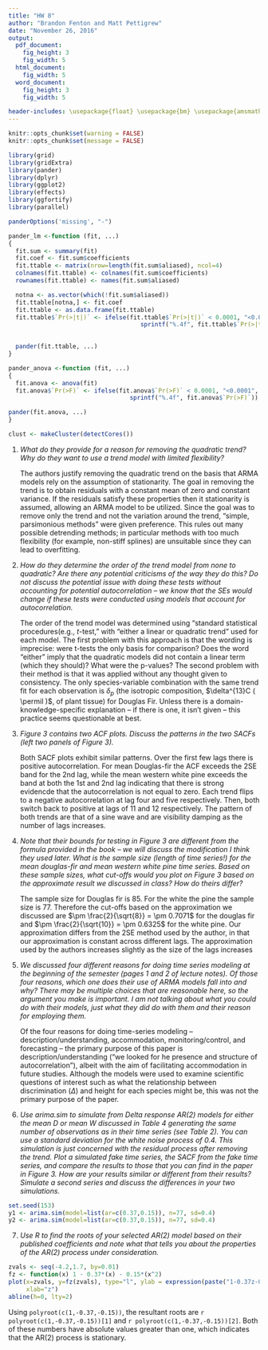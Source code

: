 ```yaml
---
title: "HW 8"
author: "Brandon Fenton and Matt Pettigrew"
date: "November 26, 2016"
output:
  pdf_document:
    fig_height: 3
    fig_width: 5
  html_document:
    fig_width: 5
  word_document:
    fig_height: 3
    fig_width: 5

header-includes: \usepackage{float} \usepackage{bm} \usepackage{amsmath} \usepackage{amssymb} \usepackage{microtype} \usepackage{wasysym}
---
```


```r
knitr::opts_chunk$set(warning = FALSE)
knitr::opts_chunk$set(message = FALSE)

library(grid)
library(gridExtra)
library(pander)
library(dplyr)
library(ggplot2)
library(effects)
library(ggfortify)
library(parallel)

panderOptions('missing', "-")

pander_lm <-function (fit, ...)
{
  fit.sum <- summary(fit)
  fit.coef <- fit.sum$coefficients
  fit.ttable <- matrix(nrow=length(fit.sum$aliased), ncol=4)
  colnames(fit.ttable) <- colnames(fit.sum$coefficients)
  rownames(fit.ttable) <- names(fit.sum$aliased)

  notna <- as.vector(which(!fit.sum$aliased))
  fit.ttable[notna,] <- fit.coef
  fit.ttable <- as.data.frame(fit.ttable)
  fit.ttable$`Pr(>|t|)` <- ifelse(fit.ttable$`Pr(>|t|)` < 0.0001, "<0.0001",
                                     sprintf("%.4f", fit.ttable$`Pr(>|t|)`))
  

  pander(fit.ttable, ...)
}

pander_anova <-function (fit, ...)
{
  fit.anova <- anova(fit)
  fit.anova$`Pr(>F)` <- ifelse(fit.anova$`Pr(>F)` < 0.0001, "<0.0001",
                                  sprintf("%.4f", fit.anova$`Pr(>F)`))

pander(fit.anova, ...)
}

clust <- makeCluster(detectCores())

```

1) _What do they provide for a reason for removing the quadratic trend? Why do they want to use a trend model with limited flexibility?_

    The authors justify removing the quadratic trend on the basis that ARMA models rely on the assumption of stationarity.  The goal in removing the trend is to obtain residuals with a constant mean of zero and constant variance.  If the residuals satisfy these properties then it stationarity is assumed, allowing an ARMA model to be utilized.  Since the goal was to remove only the trend and not the variation around the trend, "simple, parsimonious methods" were given preference.  This rules out many possible detrending methods; in particular methods with too much flexibility (for example, non-stiff splines) are unsuitable since they can lead to overfitting.
    
2) _How do they determine the order of the trend model from none to quadratic? Are there any potential criticisms of the way they do this? Do not discuss the potential issue with doing these tests without accounting for potential autocorrelation – we know that the SEs would change if these tests were conducted using models that account for autocorrelation._

    The order of the trend model was determined using "standard statistical procedures(e.g., _t_-test," with "either a linear or quadratic trend" used for each model.  The first problem with this approach is that the wording is imprecise: were t-tests the only basis for comparison?  Does the word "either" imply that the quadratic models did not contain a linear term (which they should)?  What were the p-values?
    The second problem with their method is that it was applied without any thought given to consistency.  The only species-variable combination with the same trend fit for each observation is $\delta_p$ (the isotropic composition, $\delta^{13}C ( \permil )$, of plant tissue) for Douglas Fir.  Unless there is a domain-knowledge-specific explanation  -- if there is one, it isn't given -- this practice seems questionable at best.

3) _Figure 3 contains two ACF plots. Discuss the patterns in the two SACFs (left two panels of Figure 3)._ 

    Both SACF plots exhibit similar patterns.  Over the first few lags there is positive autocorrelation.  For mean Douglas-fir the ACF exceeds the 2SE band for the 2nd lag, while the mean western white pine exceeds the band at both the 1st and 2nd lag indicating that there is strong evidencde that the autocorrelation is not equal to zero.  Each trend flips to a negative autocorrelation at lag four and five respectively.  Then, both switch back to positive at lags of 11 and 12 respectively.  The pattern of both trends are that of a sine wave and are visibility damping as the number of lags increases.

4) _Note that their bounds for testing in Figure 3 are different from the formula provided in the book – we will discuss the modification I think they used later. What is the sample size (length of time series!) for the mean douglas-fir and mean western white pine time series. Based on these sample sizes, what cut-offs would you plot on Figure 3 based on the approximate result we discussed in class? How do theirs differ?_

    The sample size for Douglas fir is 85.  For the white the pine the sample size is 77.  Therefore the cut-offs based on the approximation we discussed are $\pm \frac{2}{\sqrt{8}} = \pm 0.7071$ for the douglas fir and $\pm \frac{2}{\sqrt{10}} = \pm 0.6325$ for the white pine.  Our approximation differs from the 2SE method used by the author, in that our approximation is constant across different lags.  The approximation used by the authors increases slightly as the size of the lags increases

5) _We discussed four different reasons for doing time series modeling at the beginning of the semester (pages 1 and 2 of lecture notes). Of those four reasons, which one does their use of ARMA models fall into and why? There may be multiple choices that are reasonable here, so the argument you make is important. I am not talking about what you could do with their models, just what they did do with them and their reason for employing them._

    Of the four reasons for doing time-series modeling -- description/understanding, accommodation, monitoring/control, and forecasting -- the primary purpose of this paper is description/understanding ("we looked for he presence and structure of autocorrelation"), albeit with the aim of facilitating accommodation in future studies.  Although the models were used to examine scientific questions of interest such as what the relationship between discrimination ($\Delta$) and height for each species might be, this was not the primary purpose of the paper.

6) _Use arima.sim to simulate from Delta response AR(2) models for either the mean D or mean W discussed in Table 4 generating the same number of observations as in their time series (see Table 2). You can use a standard deviation for the white noise process of 0.4. This simulation is just concerned with the residual process after removing the trend. Plot a simulated fake time series, the SACF from the fake time series, and compare the results to those that you can find in the paper in Figure 3. How are your results similar or different from their results? Simulate a second series and discuss the differences in your two simulations._

```r
set.seed(153)
y1 <- arima.sim(model=list(ar=c(0.37,0.15)), n=77, sd=0.4)
y2 <- arima.sim(model=list(ar=c(0.37,0.15)), n=77, sd=0.4)
```

7) _Use R to find the roots of your selected AR(2) model based on their published coefficients and note what that tells you about the properties of the AR(2) process under consideration._

```r
zvals <- seq(-4.2,1.7, by=0.01)
fz <- function(x) 1 - 0.37*(x) - 0.15*(x^2)
plot(x=zvals, y=fz(zvals), type="l", ylab = expression(paste("1-0.37z-0.15",z^2)),
     xlab="z")
abline(h=0, lty=2)
```

Using `polyroot(c(1,-0.37,-0.15))`, the resultant roots are `r polyroot(c(1,-0.37,-0.15))[1]` and `r polyroot(c(1,-0.37,-0.15))[2]`.  Both of these numbers have absolute values greater than one, which indicates that the AR(2) process is stationary.
